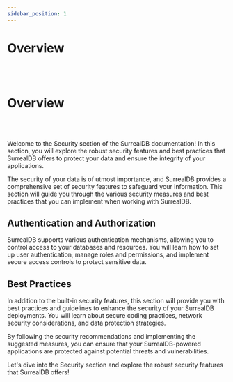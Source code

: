 ```yaml
---
sidebar_position: 1
---
```


# Overview

<br /><br />

# Overview

<br /><br />

Welcome to the Security section of the SurrealDB documentation! In this section, you will explore the robust security features and best practices that SurrealDB offers to protect your data and ensure the integrity of your applications.



The security of your data is of utmost importance, and SurrealDB provides a comprehensive set of security features to safeguard your information. This section will guide you through the various security measures and best practices that you can implement when working with SurrealDB.

## Authentication and Authorization

SurrealDB supports various authentication mechanisms, allowing you to control access to your databases and resources. You will learn how to set up user authentication, manage roles and permissions, and implement secure access controls to protect sensitive data.

## Best Practices

In addition to the built-in security features, this section will provide you with best practices and guidelines to enhance the security of your SurrealDB deployments. You will learn about secure coding practices, network security considerations, and data protection strategies.

By following the security recommendations and implementing the suggested measures, you can ensure that your SurrealDB-powered applications are protected against potential threats and vulnerabilities.

Let's dive into the Security section and explore the robust security features that SurrealDB offers!